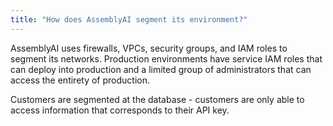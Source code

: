 ```yaml
---
title: "How does AssemblyAI segment its environment?"
---
```


AssemblyAI uses firewalls, VPCs, security groups, and IAM roles to segment its networks. Production environments have service IAM roles that can deploy into production and a limited group of administrators that can access the entirety of production.

Customers are segmented at the database - customers are only able to access information that corresponds to their API key.
